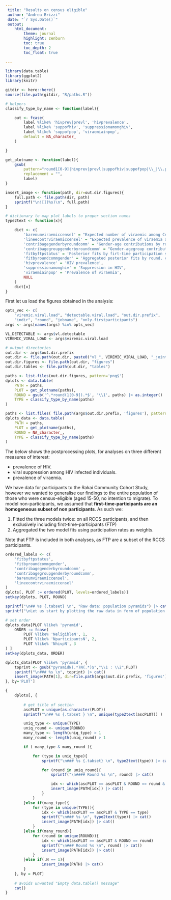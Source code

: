 ```yaml
---
 title: "Results on census eligible"
 author: "Andrea Brizzi"
 date: "`r Sys.Date()`"
 output: 
    html_document:
        theme: journal
        highlight: zenburn
        toc: true
        toc_depth: 2
        toc_float: true
 
---
```


```r

library(data.table)
library(ggplot2)
library(knitr)

gitdir <- here::here()
source(file.path(gitdir, "R/paths.R"))

# helpers
classify_type_by_name <- function(label){

    out <- fcase(
        label %like% 'hivprev|prevl', 'hivprevalence',
        label %like% 'suppofhiv', 'suppressionamonghiv',
        label %like% 'suppofpop', 'viraemiainpop',
        default = NA_character_
    )

}

get_plotname <- function(label){
    gsub(
        pattern="round1[0-9]|hivprev|prevl|suppofhiv|suppofpop|\\_|\\.png$|\\.pdf$",
        replacement = "",
        label)
}

insert_image <- function(path, dir=out.dir.figures){
    full.path <- file.path(dir, path)
    sprintf("\n![](%s)\n", full.path)
}

# dictionary to map plot labels to proper section names 
type2text <- function(x){

    dict <- c(
        'barenumviraemiccensel' = "Expected number of viraemic among Census Eligible",
        'lineecontrviraemiccensel' = "Expected prevalence of viraemia among Census Eligible",
        'contribagegenderbyroundcomm' = "Gender-age contributions by round and community",
        'contribagegroupgenderbyroundcomm' = "Gender-agegroup contributions by round and community",
        'fitbyftpstatus' = 'Posterior fits by firt-time participation status',
        'fitbyroundcommgender' = 'Aggregated posterior fits by round, community type and gender',
        'hivprevalence' = 'HIV prevalence',
        'suppressionamonghiv' = 'Suppression in HIV',
        'viraemiainpop' = 'Prevalence of viraemia',
        NULL
    )
    dict[x]
}
```

First let us load the figures obtained in the analysis: 

```r
opts_vec <- c(
    "viremic.viral.load", "detectable.viral.load", "out.dir.prefix", 
    "indir", "round", "jobname", "only.firstparticipants")
args <- args[names(args) %in% opts_vec]

VL_DETECTABLE <- args$vl.detectable
VIREMIC_VIRAL_LOAD <- args$viremic.viral.load

# output directories
out.dir <- args$out.dir.prefix
out.dir <- file.path(out.dir, paste0("vl_", VIREMIC_VIRAL_LOAD, "_joint"))
out.dir.figures <- file.path(out.dir, "figures")
out.dir.tables <- file.path(out.dir, "tables")

paths <- list.files(out.dir.figures, pattern='png$')
dplots <- data.table(
    PATH = paths, 
    PLOT = get_plotname(paths),
    ROUND = gsub('^.*round(1[0-9]).*$', '\\1', paths) |> as.integer() |> suppressWarnings(), 
    TYPE = classify_type_by_name(paths)
)

paths <- list.files( file.path(args$out.dir.prefix, 'figures'), pattern='png$')
dplots_data <- data.table(
    PATH = paths,
    PLOT = get_plotname(paths),
    ROUND = NA_character_,
    TYPE = classify_type_by_name(paths)
)
```

The below shows the postprocessing plots, for analyses on three different measures of interest:

- prevalence of HIV.
- viral suppression among HIV infected individuals.
- prevalence of viraemia.

We have data for participants to the Rakai Community Cohort Study, however we wanted to generalise our findings to the entire population of those who were census-eligible (aged 15-50, no intention to migrate).
To model non-participants, we assumed that **first-time-participants are an homogeneous subset of non participants**.
As such we: 

1. Fitted the three models twice: on all RCCS participants, and then exclusively including first-time-participants (FTP)
2. Aggregated the two model fits using participation rates as weights.

Note that FTP is included in both analyses, as FTP are a subset of the RCCS participants.


```r
ordered_labels <- c( 
    'fitbyftpstatus',
    'fitbyroundcommgender',
    'contribagegenderbyroundcomm' ,
    'contribagegroupgenderbyroundcomm',
    'barenumviraemiccensel',
    'lineecontrviraemiccensel'
)
dplots[, PLOT := ordered(PLOT, levels=ordered_labels)]
setkey(dplots, PLOT, ROUND)
```


```r

sprintf("\n## %s {.tabset} \n", "Raw data: population pyramids") |> cat()
sprintf("\nLet us start by plotting the raw data in form of population pyramids.\n") |> cat()

# set order 
dplots_data[PLOT %like% 'pyramid', 
    ORDER := fcase(
        PLOT %like% 'NeligibleN', 1,
        PLOT %like% 'NparticipantsN', 2,
        PLOT %like% 'NhivpN', 3
) ]
setkey(dplots_data, ORDER)

dplots_data[PLOT %like% 'pyramid', {
    toprint <- gsub("pyramidN(.*)N(.*)$","\\1 : \\2",PLOT)
    sprintf("\n### %s \n", toprint) |> cat()
    insert_image(PATH[1], dir=file.path(args$out.dir.prefix, 'figures')) |> cat()
}, by='PLOT']

```

```r
{
    dplots[, {
        
        # get title of section
        ascPLOT = unique(as.character(PLOT))
        sprintf("\n## %s {.tabset } \n", unique(type2text(ascPLOT)) ) |> cat()

        uniq_type <- unique(TYPE)
        uniq_round <- unique(ROUND)
        many_type <- length(uniq_type) > 1
        many_round <- length(uniq_round) > 1

        if ( many_type & many_round ){

            for (type in uniq_type){
                sprintf("\n### %s {.tabset} \n", type2text(type)) |> cat()

                for (round in uniq_round){
                    sprintf("\n#### Round %s \n", round) |> cat()

                    idx <- which(ascPLOT == ascPLOT & ROUND == round & TYPE == type)
                    insert_image(PATH[idx]) |> cat()
                }
            }
        }else if(many_type){
            for (type in unique(TYPE)){
                idx <- which(ascPLOT == ascPLOT & TYPE == type)
                sprintf("\n### %s \n", type2text(type)) |> cat()
                insert_image(PATH[idx]) |> cat()
            }
        }else if(many_round){
            for (round in unique(ROUND)){
                idx <- which(ascPLOT == ascPLOT & ROUND == round)
                sprintf("\n### Round %s \n", round) |> cat()
                insert_image(PATH[idx]) |> cat()
            }
        }else if(.N == 1){
                insert_image(PATH) |> cat()
        }
    }, by = PLOT] 
    
    # avoids unwanted "Empty data.table() message"
    cat()
}
```

